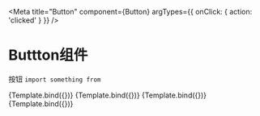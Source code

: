 
<Meta title="Button" 
  component={Button}
  argTypes={{
    onClick: { action: 'clicked' }
  }}
  />

# Buttton组件
按钮
 `import something from `


<Canvas>
  <Story name="default" args={{ 
    children: 'default'
  }}>
    {Template.bind({})}
  </Story>
  <Story name="primary" args={{ 
    children: 'primary',
    btnType: 'primary',
  }}>
    {Template.bind({})}
  </Story>
  <Story name="danger" args={{ 
    children: 'danger',
    btnType: 'danger'
  }}>
    {Template.bind({})}
  </Story>
  <Story name="link" args={{ 
    children: 'link',
    btnType: 'link'
  }}>
    {Template.bind({})}
  </Story>
</Canvas>

<ArgsTable of={Button} />


